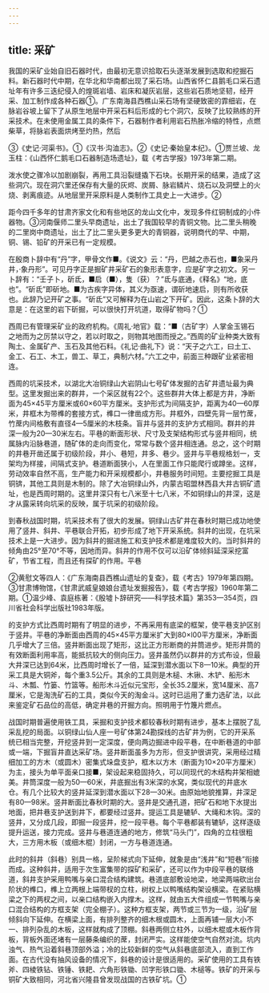 ```yaml
---
---
---
```

title: 采矿
---



我国的采矿业始自旧石器时代，由最初无意识拾取石头逐渐发展到选取和挖掘石料。新石器时代中期，在华北和华南都出现了采石场。山西省怀仁县鹅毛口采石遗址年有许多三迭纪侵入的煌斑岩墙、岩床和凝灰岩层，这些岩石质地坚韧，经开采、加工制作成各种石器①。广东南海县西樵山采石场有坚硬致密的霏细岩，在脉岩谷坡上留下了从原生地层中开采石料后形成的七个洞穴，反映了比较熟练的开采技术。在未使用金属工具的条件下，石器制作者利用岩石热胀冷缩的特性，点燃柴草，将脉岩表面烘烤至灼热，然后

③《史记·河渠书》。①《汉书·沟洫志》。②《史记·秦始皇本纪》。①贾兰坡、龙玉柱：《山西怀仁鹅毛口石器制造场遗址》，载《考古学报》1973年第二期。

泼水使之骤冷以加剧崩裂，再用工具沿裂缝撬下石块。长期开采的结果，造成了这些洞穴。现在洞穴里还保存有大量的灰烬、炭屑、脉岩鳞片、烧石以及洞壁上的火烧、剥离痕迹。从地层里开采原料是人类制作工具史上一大进步。②

距今四千多年的甘肃齐家文化和有些地区的龙山文化中，发现多件红铜制成的小件器物。③河南偃师二里头早商遗址，出土了我国较早的青铜文物。比二里头稍晚的二里岗中商遗址，出土了比二里头更多更大的青铜器，说明商代的早、中期，铜、锡、铅矿的开采已有一定规模。

在殷商卜辞中有“丹”字，甲骨文作■。《说文》云：“丹，巴越之赤石也，■象采丹井，·象丹形”。可见丹字正是掘矿井采矿石的象形表意字，应是矿字之初文。另一卜辞有：“壬子卜，斫氐，■启（■），隻（获）？”氐与底通，《释名》“地，底也”。“斫氐”即斫地。■为古疾字异体，其义为亟速，谓斫地速启，则有所收获也。此辞乃记开矿之事。“斫氐”又可解释为在山岩之下开矿。因此，这条卜辞的大意是：在这里的岩下斫掘，可以很快打开坑道，取得矿物吗？①

西周已有管理采矿业的政府机构。《周礼·地官》载：“■（古矿字）人掌金玉锡石之地而为之厉禁以守之，若以时取之，则物其地图而授之。”西周的矿业种类大致有陶土、金属矿产、玉石及其他石料。《礼记·曲礼下》说：“天子之六工，曰土工、金工、石工、木工，兽工、草工，典制六材。”六工之中，前面三种跟矿业紧密相连。

西周的坑采技术，以湖北大冶铜绿山大岩阴山七号矿体发掘的古矿井遗址最为典型。这里发掘出来的群井，一个采区就有22个。这些群井大体上都是方井，净断面为45×45平方厘米或60×60平方厘米。支护形式为间隔支护，距离为40—60厚米，井框木为带榫的套接方式，榫口一律凿成方形。井框外，四壁先背一层竹蓆，竹蓆内间格敷有直径4—5厘米的木枝条。盲井与竖井的支护方式相同。群井的井深一般为20—30米左右。平巷的断面形状、尺寸及支架结构形式与竖井相同，统属脉内沿脉巷道，随矿体的走向而变化，常常与数个竖井相连通。总之，这个时期的井巷开凿还属于初级阶段，井小、巷短，井多、巷少。竖井与平巷规格划一，支架均为样接，间隔式支护。巷道断面狭小，人在里面工作只能爬行或蹲坐。这样，劳动效率自然不高，生产能力和开采规模都小，井巷服务时间短。主要挖掘工具是铜锛，其他工具则是木制的。除了大冶铜绿山外，内蒙古昭盟林西县大井古铜矿遗址，也是西周时期的。这里井深只有七八米至十七八米，不如铜绿山的井深，这是才从露采转向坑采的反映，属于坑采的初级阶段。

到春秋战国时期，坑采技术有了很大的发展。铜绿山古矿井在春秋时期已成功地使用了竖井、斜井、平巷联合开拓，初步形成了地下开采系统。斜井的出现，在坑采技术上是一大进步。因为斜井的掘进施工和支护技术都是难度较大的。当时斜井的倾角由25°至70°不等，因地而异。斜井的作用不仅可以沿矿体倾斜延深采挖富矿，节省工程，而且还有探矿的作用。平巷

②黄慰文等四人：《广东海南县西樵山遗址的复查》，载《考古》1979年第四期。③甘肃博物馆，《甘肃武威皇娘娘台遗址发掘报告》，载《考古学报》1960年第二期。①温少峰、袁庭栋著：《殷墟卜辞研究——科学技术篇》第353—354页，四川省社会科学出版社1983年版。

的支护方式比西周时期有了明显的进步，不再采用有底梁的框架，使平巷支护区别于竖井。平巷的净断面由西周的45×45平方厘米扩大到80×l00平方厘米，净断面几乎增大了三倍。竖井断面出现了矩形，这比正方形断商的并筒进步。矩形井筒的有效断面利用率高，能抵抗较大的侧向压力。竖井虽然仍以群井的方式布设，但最大井深已达到64米，比西周时增长了一倍，延深到潜水面以下8—10米。典型的开采工具是大铜斧，每个重3.5公斤。其余的工具则是木槌、木锹、木铲、船形木斗、木瓢、竹篓、竹篮等。船形木斗近似元宝形，全长35.2厘米，宽14厘米、高7厘米，它是淘洗矿石的工具，类似今天的淘金斗。这时已运用了重力选矿法，以此来鉴定矿石品位的高低，确定井巷的开掘方向。照明用于竹篾片燃点。

战国时期普遍使用铁工具，采掘和支护技术都较春秋时期有进步，基本上摆脱了乱采乱挖的局面。以铜绿山仙人座一号矿体第24勘探线的古矿井为例，它的开采系统已相当完整，开挖竖井到一定深度，便向两边掘进中段平巷，在中断巷道的中部或一端，下掘盲井直达采矿场。竖井断面虽多为方形，但支护很讲究，采用经过精细加工的方木（或圆木）密集式垛盘支护，框木以方木（断面为10×20平方厘米）为主，接头为单平面亲口接■，架设起来稳固持久，可以同现代的木结构井架相媲美。井筒深度一般为50—60米，井底掘出有3米深的水窝，类似现代的井底水仓。有几个比较大的竖井延深到潜水面以下28—30米。由原始地貌推算，井深足有80—98米。竖井断面比春秋时期的大。竖井是交通孔道，把矿石和地下水提出地面，把井巷支护送到井下，都要经过竖井。提运工具是辘轳、大绳和木钩。深的竖井，又分成几段，即掘一段竖井，挖一段平巷。每个平巷都装有辘轳，这样逐级提升运送，接力完成。竖井与巷道连通的地方，修筑“马头门”，四角的立柱很粗大，三方用木板（或细木棍）封闭，一方与巷道连通。

此时的斜井（斜巷）别具一格，呈阶梯式向下延伸，就象是由“浅井”和“短巷”衔接而成。这种斜井，适用于次生富集带的探矿和采矿，还可以作为中段平巷的联络道，斜井支护采用鸭嘴与亲口混合结构建筑。巷道底部敷设地梁，地梁两端砍出台阶状的榫口，榫上立两根上端带杈的立柱，树权上以鸭嘴结构架设横梁。在紧贴横梁之下的两杈之间，以亲口结构嵌入内撑木。这样，就由五大件组成一节鸭嘴与亲口混合结构的方框支架（完全棚子）。这种方框支架，两节或三节为一级，沿矿层倾斜向下延伸。在横梁上面，有排列整齐的细木根或圆木，上面再铺一层大小不一、排列杂乱的木板，这样就构成了顶棚。斜巷两侧立柱外，以细木棍或木板作背板，背板外面还堵有一层藤条编织的蓆，封闭严实。这样能使空气自然对流。坑内浊气、热气沿着斜巷顶部外溢；冷的比较新鲜的空气从斜巷底部流入，直到工作面。在古代没有抽风设备的情况下，斜巷的设计是很适用的。采矿使用的工具有铁斧、四棱铁钻、铁锤、铁耙、六角形铁锄、凹字形铁口锄、木槌等。铁矿的开采与铜矿大致相同，河北省兴隆县曾发现战国的古铁矿坑。①